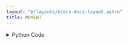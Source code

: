 ```yaml
---
layout: "@/layouts/block-docs-layout.astro"
title: MOMENT
---
```



<PythonDocsDisplay docstring={docstring} />

<details>
<summary>Python Code</summary>
```python
from flojoy import OrderedPair, flojoy, Matrix, Scalar
import numpy as np
from collections import namedtuple
from typing import Literal

import scipy.stats


@flojoy
def MOMENT(
    default: OrderedPair | Matrix,
    moment: int = 1,
    axis: int = 0,
    nan_policy: str = "propagate",
    keepdims: bool = False,
) -> OrderedPair | Matrix | Scalar:
    """The MOMENT node is based on a numpy or scipy function.

    The description of that function is as follows:

        Calculate the nth moment about the mean for a sample.

        A moment is a specific quantitative measure of the shape of a set of points.
        It is often used to calculate coefficients of skewness and kurtosis due to its close relationship with them.

    Parameters
    ----------
    a : array_like
        Input array.
    moment : int or array_like of ints, optional
        Order of central moment that is returned.
        Default is 1.
    axis : int or None, default: 0
        If an int, the axis of the input along which to compute the statistic.
        The statistic of each axis-slice (e.g. row) of the input will appear in a
        corresponding element of the output.
        If None, the input will be raveled before computing the statistic.
    nan_policy : {'propagate', 'omit', 'raise'}
        Defines how to handle input NaNs.
        - propagate : if a NaN is present in the axis slice (e.g. row) along
        which the statistic is computed, the corresponding entry of the output will be NaN.
        - omit : NaNs will be omitted when performing the calculation.
        If insufficient data remains in the axis slice along which the
        statistic is computed, the corresponding entry of the output will be NaN.
        - raise : if a NaN is present, a ValueError will be raised.
    keepdims : bool, default: False
        If this is set to True, the axes which are reduced are left
        in the result as dimensions with size one. With this option,
        the result will broadcast correctly against the input array.

    Returns
    -------
    DataContainer
        type 'ordered pair', 'scalar', or 'matrix'
    """

    result = scipy.stats.moment(
        a=default.y,
        moment=moment,
        axis=axis,
        nan_policy=nan_policy,
        keepdims=keepdims,
    )

    if isinstance(result, np.ndarray):
        result = OrderedPair(x=default.x, y=result)
    else:
        assert isinstance(
            result, np.number | float | int
        ), f"Expected np.number, float or int for result, got {type(result)}"
        result = Scalar(c=float(result))

    return result

```
[Find this Flojoy Block on GitHub](https://github.com/flojoy-ai/blocks/blob/main/blocks/SCIPY/STATS/MOMENT/MOMENT.py)
</details>


## Example
